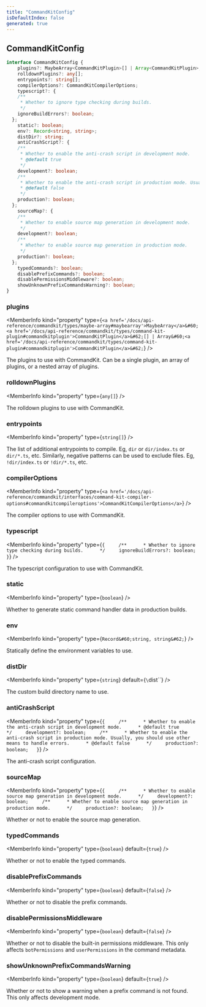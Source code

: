 ```yaml
---
title: "CommandKitConfig"
isDefaultIndex: false
generated: true
---
```



<!-- This file was generated from the CommandKit source. Do not modify. Instead, re-run the "docgen" script -->


## CommandKitConfig

<GenerationInfo sourceFile="packages/commandkit/src/config/types.ts" sourceLine="28" packageName="commandkit" />



```ts title="Signature"
interface CommandKitConfig {
    plugins?: MaybeArray<CommandKitPlugin>[] | Array<CommandKitPlugin>;
    rolldownPlugins?: any[];
    entrypoints?: string[];
    compilerOptions?: CommandKitCompilerOptions;
    typescript?: {
    /**
     * Whether to ignore type checking during builds.
     */
    ignoreBuildErrors?: boolean;
  };
    static?: boolean;
    env?: Record<string, string>;
    distDir?: string;
    antiCrashScript?: {
    /**
     * Whether to enable the anti-crash script in development mode.
     * @default true
     */
    development?: boolean;
    /**
     * Whether to enable the anti-crash script in production mode. Usually, you should use other means to handle errors.
     * @default false
     */
    production?: boolean;
  };
    sourceMap?: {
    /**
     * Whether to enable source map generation in development mode.
     */
    development?: boolean;
    /**
     * Whether to enable source map generation in production mode.
     */
    production?: boolean;
  };
    typedCommands?: boolean;
    disablePrefixCommands?: boolean;
    disablePermissionsMiddleware?: boolean;
    showUnknownPrefixCommandsWarning?: boolean;
}
```

<div className="members-wrapper">

### plugins

<MemberInfo kind="property" type={`<a href='/docs/api-reference/commandkit/types/maybe-array#maybearray'>MaybeArray</a>&#60;<a href='/docs/api-reference/commandkit/types/command-kit-plugin#commandkitplugin'>CommandKitPlugin</a>&#62;[] | Array&#60;<a href='/docs/api-reference/commandkit/types/command-kit-plugin#commandkitplugin'>CommandKitPlugin</a>&#62;`}   />

The plugins to use with CommandKit.
Can be a single plugin, an array of plugins, or a nested array of plugins.
### rolldownPlugins

<MemberInfo kind="property" type={`any[]`}   />

The rolldown plugins to use with CommandKit.
### entrypoints

<MemberInfo kind="property" type={`string[]`}   />

The list of additional entrypoints to compile. Eg, `dir` or `dir/index.ts` or `dir/*.ts`, etc.
Similarly, negative patterns can be used to exclude files. Eg, `!dir/index.ts` or `!dir/*.ts`, etc.
### compilerOptions

<MemberInfo kind="property" type={`<a href='/docs/api-reference/commandkit/interfaces/command-kit-compiler-options#commandkitcompileroptions'>CommandKitCompilerOptions</a>`}   />

The compiler options to use with CommandKit.
### typescript

<MemberInfo kind="property" type={`{     /**      * Whether to ignore type checking during builds.      */     ignoreBuildErrors?: boolean;   }`}   />

The typescript configuration to use with CommandKit.
### static

<MemberInfo kind="property" type={`boolean`}   />

Whether to generate static command handler data in production builds.
### env

<MemberInfo kind="property" type={`Record&#60;string, string&#62;`}   />

Statically define the environment variables to use.
### distDir

<MemberInfo kind="property" type={`string`} default={`\`dist\``}   />

The custom build directory name to use.
### antiCrashScript

<MemberInfo kind="property" type={`{     /**      * Whether to enable the anti-crash script in development mode.      * @default true      */     development?: boolean;     /**      * Whether to enable the anti-crash script in production mode. Usually, you should use other means to handle errors.      * @default false      */     production?: boolean;   }`}   />

The anti-crash script configuration.
### sourceMap

<MemberInfo kind="property" type={`{     /**      * Whether to enable source map generation in development mode.      */     development?: boolean;     /**      * Whether to enable source map generation in production mode.      */     production?: boolean;   }`}   />

Whether or not to enable the source map generation.
### typedCommands

<MemberInfo kind="property" type={`boolean`} default={`true`}   />

Whether or not to enable the typed commands.
### disablePrefixCommands

<MemberInfo kind="property" type={`boolean`} default={`false`}   />

Whether or not to disable the prefix commands.
### disablePermissionsMiddleware

<MemberInfo kind="property" type={`boolean`} default={`false`}   />

Whether or not to disable the built-in permissions middleware. This only affects `botPermissions` and `userPermissions` in the command metadata.
### showUnknownPrefixCommandsWarning

<MemberInfo kind="property" type={`boolean`} default={`true`}   />

Whether or not to show a warning when a prefix command is not found. This only affects development mode.


</div>
